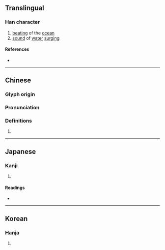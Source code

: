 {{character info}}
==Translingual==

===Han character===
{{Han char|rn=85|rad=水|as=07|sn=10|four=33132|canj=EJKI|ids=⿰氵宏}}

# [[beat]]ing of the [[ocean]]
# [[sound]] of [[water]] [[surging]]

====References====
* {{Han ref|kx=0624.070|dkj=17471|dj=1021.220|hdz=31634.030|uh=6D64|ud=28004|bh=D247|bd=53831}}

----

==Chinese==
{{zh-forms}}

===Glyph origin===
{{Han etym}}

===Pronunciation===
{{zh-pron
|m=hóng
|c=wang4
|mc=y
|oc=y
|ma=
|cat=n
}}

===Definitions===
{{zh-hanzi}}

# {{rfdef|zh}}

----

==Japanese==

===Kanji===
{{ja-kanji|grade=|rs=水07}}

# {{rfdef|ja|sort=水07}}

====Readings====
* {{ja-readings|on=[[こう]] (kō), [[ぎょう]] (gyō)|kun=[[ふかい]] (fukai)}}

----

==Korean==

===Hanja===
{{ko-hanja|hangeul=굉|eumhun=|rv=goeng|mr=koeng|y=koyng}}

# {{rfdef|ko|sort=水07}}